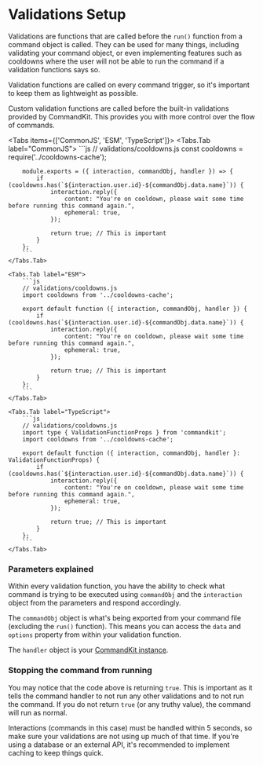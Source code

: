 
# Validations Setup

Validations are functions that are called before the `run()` function from a command object is called. They can be used for many things, including validating your command object, or even implementing features such as cooldowns where the user will not be able to run the command if a validation functions says so.

Validation functions are called on every command trigger, so it's important to keep them as lightweight as possible.

<Callout>
    Custom validation functions are called before the built-in validations provided by CommandKit.
    This provides you with more control over the flow of commands.
</Callout>

<Tabs items={['CommonJS', 'ESM', 'TypeScript']}>
    <Tabs.Tab label="CommonJS">
        ```js
        // validations/cooldowns.js
        const cooldowns = require('../cooldowns-cache');

        module.exports = ({ interaction, commandObj, handler }) => {
            if (cooldowns.has(`${interaction.user.id}-${commandObj.data.name}`)) {
                interaction.reply({
                    content: "You're on cooldown, please wait some time before running this command again.",
                    ephemeral: true,
                });

                return true; // This is important
            }
        };
        ```
    </Tabs.Tab>

    <Tabs.Tab label="ESM">
        ```js
        // validations/cooldowns.js
        import cooldowns from '../cooldowns-cache';

        export default function ({ interaction, commandObj, handler }) {
            if (cooldowns.has(`${interaction.user.id}-${commandObj.data.name}`)) {
                interaction.reply({
                    content: "You're on cooldown, please wait some time before running this command again.",
                    ephemeral: true,
                });

                return true; // This is important
            }
        };
        ```
    </Tabs.Tab>

    <Tabs.Tab label="TypeScript">
        ```js
        // validations/cooldowns.js
        import type { ValidationFunctionProps } from 'commandkit';
        import cooldowns from '../cooldowns-cache';

        export default function ({ interaction, commandObj, handler }: ValidationFunctionProps) {
            if (cooldowns.has(`${interaction.user.id}-${commandObj.data.name}`)) {
                interaction.reply({
                    content: "You're on cooldown, please wait some time before running this command again.",
                    ephemeral: true,
                });

                return true; // This is important
            }
        };
        ```
    </Tabs.Tab>

</Tabs>

### Parameters explained

Within every validation function, you have the ability to check what command is trying to be executed using `commandObj` and the `interaction` object from the parameters and respond accordingly.

The `commandObj` object is what's being exported from your command file (excluding the `run()` function). This means you can access the `data` and `options` property from within your validation function.

The `handler` object is your [CommandKit instance](/api/classes/classcommandkit/).

### Stopping the command from running

You may notice that the code above is returning `true`. This is important as it tells the command handler to not run any other validations and to not run the command. If you do not return `true` (or any truthy value), the command will run as normal.

<Callout type="warning">
    Interactions (commands in this case) must be handled within 5 seconds, so make sure your
    validations are not using up much of that time. If you're using a database or an external API,
    it's recommended to implement caching to keep things quick.
</Callout>

